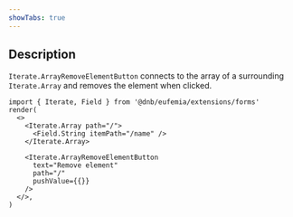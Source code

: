 ```yaml
---
showTabs: true
---
```


## Description

`Iterate.ArrayRemoveElementButton` connects to the array of a surrounding `Iterate.Array` and removes the element when clicked.

```tsx
import { Iterate, Field } from '@dnb/eufemia/extensions/forms'
render(
  <>
    <Iterate.Array path="/">
      <Field.String itemPath="/name" />
    </Iterate.Array>

    <Iterate.ArrayRemoveElementButton
      text="Remove element"
      path="/"
      pushValue={{}}
    />
  </>,
)
```

